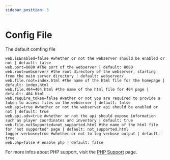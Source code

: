 ```yaml
---
sidebar_position: 3
---
```


# Config File
The default comfing file

```properties title="config/mcwebserver.properties"
web.isEnabled=false #whether or not the webserver should be enabled or not | default: false
web.port=8080 #The port of the webserver | default: 8080
web.root=webserver/ #the root directory of the webserver, starting from the main server directory | default: webserver/
web.file.root=index.html #the name of the html file for the homepage | default: index.html
web.file.404=404.html #the name of the html file for 404 page | default: 404.html
web.require_token=false #wether or not you are required to provide a token to access files on the webserver | default: false
web.api=true #whether or not the webserver api should be enabled or not | default: true
web.api.adv=true #whether or not the api should expose information such as player coordinates and inventory | default: true
web.file.notSupported=not_supported.html #the name of the html file for 'not supported' page | default: not_supported.html
logger.verbose=true #whether or not to log verbose output | default: true
web.php=false # enable php | default: false
```

For more infos about PHP support, visit the [PHP Support](phpsupport) page.

